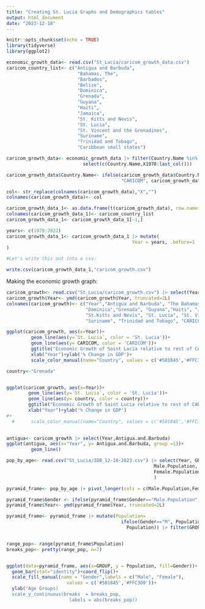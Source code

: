 ```yaml
---
title: "Creating St. Lucia Graphs and Demographics tables"
output: html_document
date: "2023-12-18"
---
```


```r
knitr::opts_chunk$set(echo = TRUE)
library(tidyverse)
library(ggplot2)
```

```r
economic_growth_data<- read.csv("St_Lucia/caricom_growth_data.csv")
caricom_country_list<- c("Antigua and Barbuda",
                          "Bahamas, The",
                          "Barbados",
                          "Belize",
                          "Dominica",
                          "Grenada",
                          "Guyana",
                          "Haiti",
                          "Jamaica",
                          "St. Kitts and Nevis",
                          "St. Lucia",
                          "St. Vincent and the Grenadines",
                          "Suriname",
                          "Trinidad and Tobago",
                          "Caribbean small states")

caricom_growth_data<- economic_growth_data |> filter(Country.Name %in% caricom_country_list) |> 
                            select(c(Country.Name,X1978:last_col()))

caricom_growth_data$Country.Name<- ifelse(caricom_growth_data$Country.Name=="Caribbean small states",
                                          "CARICOM", caricom_growth_data$Country.Name)

col<- str_replace(colnames(caricom_growth_data),"X","")
colnames(caricom_growth_data)<- col

caricom_growth_data_1<- as.data.frame(t(caricom_growth_data), row.names=c(1:46))
colnames(caricom_growth_data_1)<- caricom_country_list
caricom_growth_data_1<- caricom_growth_data_1[-1,]

years<- c(1978:2022)
caricom_growth_data_1<- caricom_growth_data_1 |> mutate(
                                              Year = years, .before=1
)

#Let's write this out into a csv:

write.csv(caricom_growth_data_1,"caricom_growth.csv")

```

Making the economic growth graph:

```r
caricom_growth<- read.csv("St_Lucia/caricom_growth.csv") |> select(Year:Caribbean.small.states)
caricom_growth$Year<- ymd(caricom_growth$Year, truncated=2L)
colnames(caricom_growth)<- c("Year","Antigua and Barbuda", "The Bahamas","Barbados", "Belize",
                             "Dominica","Grenada", "Guyana","Haiti", "Jamaica",
                             "St.Kitts and Nevis", "St. Lucia", "St. Vincent and the Grenadines",
                             "Suriname", "Trinidad and Tobago", "CARICOM")

ggplot(caricom_growth, aes(x=Year))+
         geom_line(aes(y=`St. Lucia`, color = 'St. Lucia'))+
         geom_line(aes(y= CARICOM, color = 'CARICOM'))+
         ggtitle("Economic Growth of Saint Lucia relative to rest of CARICOM")+
         xlab("Year")+ylab('% Change in GDP')+
         scale_color_manual(name="Country", values = c('#581845','#FFC300') )

country<-"Grenada"


ggplot(caricom_growth, aes(x=Year))+
        geom_line(aes(y=`St. Lucia`, color = 'St. Lucia'))+
        geom_line(aes(y= country, color = country))+
        ggtitle("Economic Growth of Saint Lucia relative to rest of CARICOM")+
        xlab("Year")+ylab('% Change in GDP')
#+
  #      scale_color_manual(name="Country", values = c('#581845','#FFC300') )
   
```

```r

antigua<- caricom_growth |> select(Year,Antigua.and.Barbuda)
ggplot(antigua, aes(x="Year", y= Antigua.and.Barbuda, group =1))+ 
         geom_line()

```



```r
pop_by_age<- read.csv("St_Lucia/IDB_12-18-2023.csv") |> select(Year, GROUP,
                                                      Male.Population,
                                                      Female.Population,
                                                      )

pyramid_frame<- pop_by_age |> pivot_longer(cols = c(Male.Population,Female.Population),names_to = "Gender", values_to="Population") 

pyramid_frame$Gender <- ifelse(pyramid_frame$Gender=="Male.Population", "M","F")
pyramid_frame$Year<- ymd(pyramid_frame$Year, truncated=2L)

pyramid_frame<- pyramid_frame |> mutate(Population=
                                          ifelse(Gender=="M", Population*(-1),
                                            Population)) |> filter(GROUP!= "100+") |>filter(GROUP!="TOTAL") 


range_pop<- range(pyramid_frame$Population)
breaks_pop<- pretty(range_pop, n=7)


ggplot(data=pyramid_frame, aes(x=GROUP, y = Population, fill=Gender))+
  geom_bar(stat="identity")+coord_flip()+
  scale_fill_manual(name = "Gender",labels = c("Male", "Female"),
                      values = c('#581845','#FFC300'))+
  ylab("Age Groups)
  scale_y_continuous(breaks  = breaks_pop,
                       labels = abs(breaks_pop))


```

